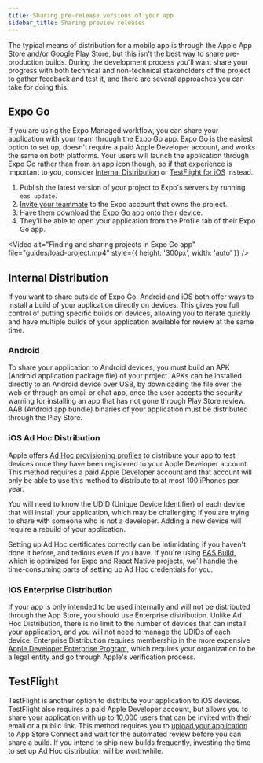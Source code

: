 ```yaml
---
title: Sharing pre-release versions of your app
sidebar_title: Sharing preview releases
---
```



The typical means of distribution for a mobile app is through the Apple App Store and/or Google Play Store, but this isn't the best way to share pre-production builds.
During the development process you'll want share your progress with both technical and non-technical stakeholders of the project to gather feedback and test it,
and there are several approaches you can take for doing this.

## Expo Go

If you are using the Expo Managed workflow, you can share your application with your team through the Expo Go app.
Expo Go is the easiest option to set up, doesn't require a paid Apple Developer account, and works the same on both platforms.
Your users will launch the application through Expo Go rather than from an app icon though, so if that experience is important to you,
consider [Internal Distribution](#internal-distribution) or [TestFlight for iOS](#testflight) instead.

1. Publish the latest version of your project to Expo's servers by running `eas update`.
2. [Invite your teammate](https://expo.dev/accounts/[account]/settings/members) to the Expo account that owns the project.
3. Have them [download the Expo Go app](https://expo.dev/expo-go) onto their device.
4. They'll be able to open your application from the Profile tab of their Expo Go app.

<Video
  alt="Finding and sharing projects in Expo Go app"
  file="guides/load-project.mp4"
  style={{ height: '300px', width: 'auto' }}
/>

## Internal Distribution

If you want to share outside of Expo Go, Android and iOS both offer ways to install a build of your application directly on devices.
This gives you full control of putting specific builds on devices, allowing you to iterate quickly and have multiple builds of your application available for review at the same time.

### Android

To share your application to Android devices, you must build an APK (Android application package file) of your project.
APKs can be installed directly to an Android device over USB, by downloading the file over the web or through an email or chat app,
once the user accepts the security warning for installing an app that has not gone through Play Store review.
AAB (Android app bundle) binaries of your application must be distributed through the Play Store.

### iOS Ad Hoc Distribution

Apple offers [Ad Hoc provisioning profiles](https://help.apple.com/xcode/mac/current/#/dev7ccaf4d3c) to distribute your app to test devices once they have been registered
to your Apple Developer account. This method requires a paid Apple Developer account and that account will only be able to use this method to distribute
to at most 100 iPhones per year.

You will need to know the UDID (Unique Device Identifier) of each device that will install your application, which may be challenging if you are trying to share
with someone who is not a developer. Adding a new device will require a rebuild of your application.

Setting up Ad Hoc certificates correctly can be intimidating if you haven't done it before, and tedious even if you have.
If you're using [EAS Build](/build/internal-distribution.mdx), which is optimized for Expo and React Native projects, we'll handle the time-consuming parts
of setting up Ad Hoc credentials for you.

### iOS Enterprise Distribution

If your app is only intended to be used internally and will not be distributed through the App Store, you should use Enterprise distribution.
Unlike Ad Hoc Distribution, there is no limit to the number of devices that can install your application, and you will not need to manage the UDIDs of each device.
Enterprise Distribution requires membership in the more expensive [Apple Developer Enterprise Program](https://developer.apple.com/programs/enterprise/),
which requires your organization to be a legal entity and go through Apple's verification process.

## TestFlight

TestFlight is another option to distribute your application to iOS devices. TestFlight also requires a paid Apple Developer account,
but allows you to share your application with up to 10,000 users that can be invited with their email or a public link.
This method requires you to [upload your application](/submit/ios.mdx) to App Store Connect and wait for the automated review before you can share a build.
If you intend to ship new builds frequently, investing the time to set up Ad Hoc distribution will be worthwhile.
